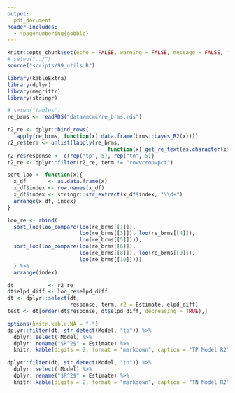 ```yaml
---
output:
  pdf_document
header-includes: 
  - \pagenumbering{gobble}
---
```


```r
knitr::opts_chunk$set(echo = FALSE, warning = FALSE, message = FALSE, fig.path = "../figures/", fig.width = 5, fig.height = 6)
# setwd("../")
source("scripts/99_utils.R")
```

```r
library(kableExtra)
library(dplyr)
library(magrittr)
library(stringr)

# setwd("tables")
re_brms <- readRDS("data/mcmc/re_brms.rds")

r2_re <- dplyr::bind_rows(
  lapply(re_brms, function(x) data.frame(brms::bayes_R2(x))))
r2_re$term <- unlist(lapply(re_brms, 
                                function(x) get_re_text(as.character(x$formula)[1])))
r2_re$response <- c(rep("tp", 5), rep("tn", 5))
r2_re <- dplyr::filter(r2_re, term != "rowvcropvpct")

sort_loo <- function(x){
  x_df       <- as.data.frame(x)
  x_df$index <- row.names(x_df)
  x_df$index <- stringr::str_extract(x_df$index, "\\d+")
  arrange(x_df, index)
}

loo_re <- rbind(
  sort_loo(loo_compare(loo(re_brms[[1]]),
                       loo(re_brms[[3]]), loo(re_brms[[4]]),
                       loo(re_brms[[5]]))),
  sort_loo(loo_compare(loo(re_brms[[6]]),
                       loo(re_brms[[8]]), loo(re_brms[[9]]),
                       loo(re_brms[[10]])))
  ) %>%
  arrange(index)

dt           <- r2_re
dt$elpd_diff <- loo_re$elpd_diff
dt <- dplyr::select(dt, 
                    response, term, r2 = Estimate, elpd_diff)
test <- dt[order(dt$response, dt$elpd_diff, decreasing = TRUE),]

options(knitr.kable.NA = "-")  
dplyr::filter(dt, str_detect(Model, "tp")) %>%
  dplyr::select(-Model) %>%
  dplyr::rename("$R^2$" = Estimate) %>%
  knitr::kable(digits = 2, format = "markdown", caption = "TP Model R2")
```

\pagebreak
```r
dplyr::filter(dt, str_detect(Model, "tn")) %>%
  dplyr::select(-Model) %>%
  dplyr::rename("$R^2$" = Estimate) %>%
  knitr::kable(digits = 2, format = "markdown", caption = "TN Model R2")
```
